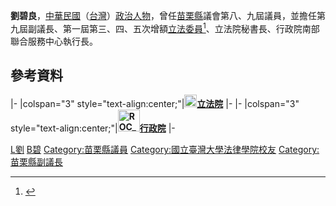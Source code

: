{{Infobox_officeholder
| name = 劉碧良
| image name =
| width = 
| now = 中華民國（台灣）政治人士 
| period = 
| Sex = 男 
| Native place = 
| date of birth = 
| party = {{Kmt|19px}}
| place of birth = 
| educate = 
*國立台灣大學法律系法學組畢業
| past = 
*長春石油化學公司苗栗廠總務主任
*亞洲信託投資公司襄理
*苗栗縣進出口公會常務理事
*苗栗國際青年商會第三屆會長
*苗栗縣第八屆議會議員
*苗栗縣第九屆議會副議長
*香港崇正總長第十六屆顧問
*第一屆第三次增額立法委員<br><span style="color: blue;">(1981年-1984年)</span>
*第一屆第四次增額立法委員<br><span style="color: blue;">(1984年-1987年)</span>
*第一屆第五次增額立法委員<br><span style="color: blue;">(1987年-1990年)</span>
*立法院秘書長
*行政院南部聯合服務中心執行長
}}
'''劉碧良'''，[[中華民國|中華民國]]（[[台灣|台灣]]）[[政治人物|政治人物]]，曾任[[苗栗縣|苗栗縣]]議會第八、九屆議員，並擔任第九屆副議長、第一屆第三、四、五次增額[[立法委員|立法委員]]<ref>{{Cite web |url=http://npl.ly.gov.tw/do/www/commissionerInfo?id=301&expireBack=01&expire=01&act=exp&keyword=&orderBy=name&nameOrder=true&eleDisOrder=false |title=立法院國會圖書館 第１屆立法委員個人資料 劉碧良 |accessdate=2008-07-30 |archive-date=2016-03-04 |archive-url=https://web.archive.org/web/20160304071916/http://npl.ly.gov.tw/do/www/commissionerInfo?id=301&expireBack=01&expire=01&act=exp&keyword=&orderBy=name&nameOrder=true&eleDisOrder=false |dead-url=no }}</ref>、立法院秘書長、行政院南部聯合服務中心執行長。

==參考資料==
<div class="references-small">
<references />
</div>

{{start box}}
{{s-gov|roc}}
|-
|colspan="3" style="text-align:center;"|'''[[File:ROC_Legislative_Yuan_Seal.svg|20px]][[立法院|立法院]]'''
|-
{{s-before|[[謝生富|謝生富]]}}
{{s-title|[[立法院|立法院]]秘書長<small><br>第三屆<br>1997年1月3日－1999年2月28日}}
{{s-after|[[林錫山|林錫山]]}}
|-
|colspan="3" style="text-align:center;"|'''[[File:ROC_Executive_Yuan_Logo.svg|35px]][[行政院|行政院]]'''
|-
{{s-before|[[杜善良|杜善良]]}}
{{s-title|[[行政院南部聯合服務中心|行政院南部聯合服務中心]]執行長<br><small>第二任<br>1999年3月1日－2001年6月5日}}
{{s-after|[[黃昭輝|黃昭輝]]}}
{{end box}}

{{中華民國第一屆第三次增額立法委員}}
{{中華民國第一屆第四次增額立法委員}}
{{中華民國第一屆第五次增額立法委員}}

[[Category:中國國民黨黨員|L劉]]
[[Category:劉姓|B碧]]
[[Category:苗栗縣議員|Category:苗栗縣議員]]
[[Category:國立臺灣大學法律學院校友|Category:國立臺灣大學法律學院校友]]
[[Category:苗栗縣副議長|Category:苗栗縣副議長]]
